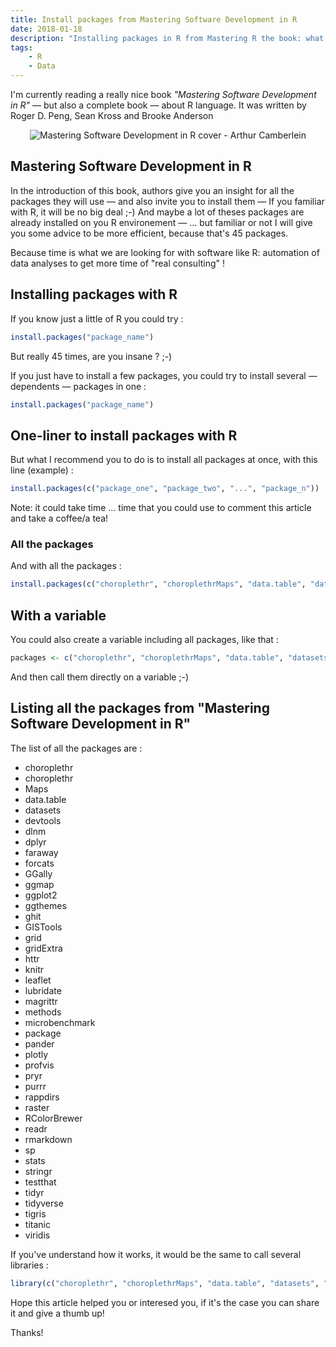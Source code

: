 ```yaml
---
title: Install packages from Mastering Software Development in R
date: 2018-01-18
description: "Installing packages in R from Mastering R the book: what a good introduction to this language it is!"
tags:
    - R
    - Data
---
```


I'm currently reading a really nice book _"Mastering Software Development in R"_ — but also a complete book — about R language. It was written by Roger D. Peng, Sean Kross and Brooke Anderson

<p align="center">
  <img src="./Mastering-Software-Development-in-R.jpeg" alt="Mastering Software Development in R cover - Arthur Camberlein" title="Cover of Mastering Software Development in R" />
</p>

## Mastering Software Development in R

In the introduction of this book, authors give you an insight for all the packages they will use — and also invite you to install them — If you familiar with R, it will be no big deal ;-) And maybe a lot of theses packages are already installed on you R environement — ... but familiar or not I will give you some advice to be more efficient, because that's 45 packages.

Because time is what we are looking for with software like R: automation of data analyses to get more time of "real consulting" !

## Installing packages with R

If you know just a little of R you could try :

```r
install.packages("package_name")
```

But really 45 times, are you insane ? ;-)

If you just have to install a few packages, you could try to install several — dependents — packages in one : 
```r
install.packages("package_name")
```

## One-liner to install packages with R

But what I recommend you to do is to install all packages at once, with this line (example) :

```r
install.packages(c("package_one", "package_two", "...", "package_n"))
```

Note: it could take time ... time that you could use to comment this article and take a coffee/a tea!

### All the packages

And with all the packages :

```r
install.packages(c("choroplethr", "choroplethrMaps", "data.table", "datasets", "devtools", "dlnm", "dplyr", "faraway", "forcats", "GGally", "ggmap", "ggplot2", "ggthemes", "ghit", "GISTools", "grid", "gridExtra", "httr", "knitr", "leaflet", "lubridate", "magrittr", "methods", "microbenchmark", "package", "pander", "plotly", "profvis", "pryr", "purrr", "rappdirs", "raster", "RColorBrewer", "readr", "rmarkdown", "sp", "stats", "stringr", "testthat", "tidyr", "tidyverse", "tigris", "titanic", "viridis"))
```

## With a variable

You could also create a variable including all packages, like that :

```r
packages <- c("choroplethr", "choroplethrMaps", "data.table", "datasets", "devtools", "dlnm", "dplyr", "faraway", "forcats", "GGally", "ggmap", "ggplot2", "ggthemes", "ghit", "GISTools", "grid", "gridExtra", "httr", "knitr", "leaflet", "lubridate", "magrittr", "methods", "microbenchmark", "package", "pander", "plotly", "profvis", "pryr", "purrr", "rappdirs", "raster", "RColorBrewer", "readr", "rmarkdown", "sp", "stats", "stringr", "testthat", "tidyr", "tidyverse", "tigris", "titanic", "viridis")
```

And then call them directly on a variable ;-)

## Listing all the packages from "Mastering Software Development in R"

The list of all the packages are :

* choroplethr
* choroplethr
* Maps
* data.table
* datasets
* devtools
* dlnm
* dplyr
* faraway
* forcats
* GGally
* ggmap
* ggplot2
* ggthemes
* ghit
* GISTools
* grid
* gridExtra
* httr
* knitr
* leaflet
* lubridate
* magrittr
* methods
* microbenchmark
* package
* pander
* plotly
* profvis
* pryr
* purrr
* rappdirs
* raster
* RColorBrewer
* readr
* rmarkdown
* sp
* stats
* stringr
* testthat
* tidyr
* tidyverse
* tigris
* titanic
* viridis

If you've understand how it works, it would be the same to call several libraries :

```r
library(c("choroplethr", "choroplethrMaps", "data.table", "datasets", "devtools", "dlnm", "dplyr", "faraway", "forcats", "GGally", "ggmap", "ggplot2", "ggthemes", "ghit", "GISTools", "grid", "gridExtra", "httr", "knitr", "leaflet", "lubridate", "magrittr", "methods", "microbenchmark", "package", "pander", "plotly", "profvis", "pryr", "purrr", "rappdirs", "raster", "RColorBrewer", "readr", "rmarkdown", "sp", "stats", "stringr", "testthat", "tidyr", "tidyverse", "tigris", "titanic", "viridis"))
```

Hope this article helped you or interesed you, if it's the case you can share it and give a thumb up!

Thanks!
